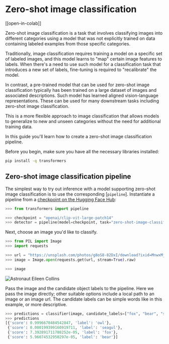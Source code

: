 <!--Copyright 2023 The HuggingFace Team. All rights reserved.

Licensed under the Apache License, Version 2.0 (the "License"); you may not use this file except in compliance with
the License. You may obtain a copy of the License at

http://www.apache.org/licenses/LICENSE-2.0

Unless required by applicable law or agreed to in writing, software distributed under the License is distributed on
an "AS IS" BASIS, WITHOUT WARRANTIES OR CONDITIONS OF ANY KIND, either express or implied. See the License for the
specific language governing permissions and limitations under the License.
-->

# Zero-shot image classification

[[open-in-colab]]

Zero-shot image classification is a task that involves classifying images into different categories using a model that was
not explicitly trained on data containing labeled examples from those specific categories.

Traditionally, image classification requires training a model on a specific set of labeled images, and this model learns to
"map" certain image features to labels. When there's a need to use such model for a classification task that introduces a
new set of labels, fine-tuning is required to "recalibrate" the model.

In contrast, a pre-trained model that can be used for zero-shot image classification typically has been trained on a large
dataset of images and associated descriptions. Such model has learned aligned vision-language representations. These can
be used for many downstream tasks including zero-shot image classification.

This is a more flexible approach to image classification that allows models to generalize to new and unseen categories
without the need for additional training data.

In this guide you'll learn how to create a zero-shot image classification pipeline.

Before you begin, make sure you have all the necessary libraries installed:

```bash
pip install -q transformers
```

## Zero-shot image classification pipeline

The simplest way to try out inference with a model supporting zero-shot image classification is to use the corresponding [`pipeline`].
Instantiate a pipeline from a [checkpoint on the Hugging Face Hub](https://huggingface.co/models?pipeline_tag=zero-shot-image-classification&sort=downloads):

```python
>>> from transformers import pipeline

>>> checkpoint = "openai/clip-vit-large-patch14"
>>> detector = pipeline(model=checkpoint, task="zero-shot-image-classification")
```

Next, choose an image you'd like to classify.

```py
>>> from PIL import Image
>>> import requests

>>> url = "https://unsplash.com/photos/g8oS8-82DxI/download?ixid=MnwxMjA3fDB8MXx0b3BpY3x8SnBnNktpZGwtSGt8fHx8fDJ8fDE2NzgxMDYwODc&force=true&w=640"
>>> image = Image.open(requests.get(url, stream=True).raw)

>>> image
```

<!--  add the image to the images dataset -->
<div class="flex justify-center">
     <img src="https://huggingface.co/datasets/huggingface/documentation-images/resolve/main/transformers/tasks/zero-sh-obj-detection_1.png" alt="Astronaut Eileen Collins"/>
</div>

Pass the image and the candidate object labels to the pipeline. Here we pass the image directly; other suitable options
include a local path to an image or an image url.
The candidate labels can be simple words like in this example, or more descriptive.

```py
>>> predictions = classifier(image, candidate_labels=["fox", "bear", "seagul", "owl"])
>>> predictions
[{'score': 0.9996670484542847, 'label': 'owl'},
 {'score': 0.000199399160919711, 'label': 'seagul'},
 {'score': 7.392891711788252e-05, 'label': 'fox'},
 {'score': 5.96074532950297e-05, 'label': 'bear'}]
```

